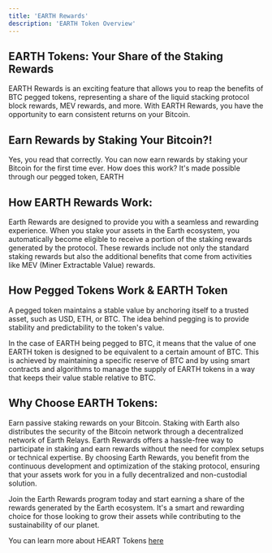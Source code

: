 ```yaml
---
title: 'EARTH Rewards'
description: 'EARTH Token Overview'
---
```


## EARTH Tokens: Your Share of the Staking Rewards

EARTH Rewards is an exciting feature that allows you to reap the benefits of BTC pegged tokens, representing a share of the liquid stacking protocol block rewards, MEV rewards, and more. With EARTH Rewards, you have the opportunity to earn consistent returns on your Bitcoin.

## Earn Rewards by Staking Your Bitcoin?!

Yes, you read that correctly. You can now earn rewards by staking your Bitcoin for the first time ever. How does this work? It's made possible through our pegged token, EARTH

## How EARTH Rewards Work:

Earth Rewards are designed to provide you with a seamless and rewarding experience. When you stake your assets in the Earth ecosystem, you automatically become eligible to receive a portion of the staking rewards generated by the protocol. These rewards include not only the standard staking rewards but also the additional benefits that come from activities like MEV (Miner Extractable Value) rewards. 

## How Pegged Tokens Work & EARTH Token

A pegged token maintains a stable value by anchoring itself to a trusted asset, such as USD, ETH, or BTC. The idea behind pegging is to provide stability and predictability to the token's value. 


In the case of EARTH being pegged to BTC, it means that the value of one EARTH token is designed to be equivalent to a certain amount of BTC. This is achieved by maintaining a specific reserve of BTC and by using smart contracts and algorithms to manage the supply of EARTH tokens in a way that keeps their value stable relative to BTC.

## Why Choose EARTH Tokens:

Earn passive staking rewards on your Bitcoin. Staking with Earth also distributes the security of the Bitcoin network through a decentralized network of Earth Relays. Earth Rewards offers a hassle-free way to participate in staking and earn rewards without the need for complex setups or technical expertise. By choosing Earth Rewards, you benefit from the continuous development and optimization of the staking protocol, ensuring that your assets work for you in a fully decentralized and non-custodial solution.

Join the Earth Rewards program today and start earning a share of the rewards generated by the Earth ecosystem. It's a smart and rewarding choice for those looking to grow their assets while contributing to the sustainability of our planet.

You can learn more about HEART Tokens [here](/TOKENS/heart-token)